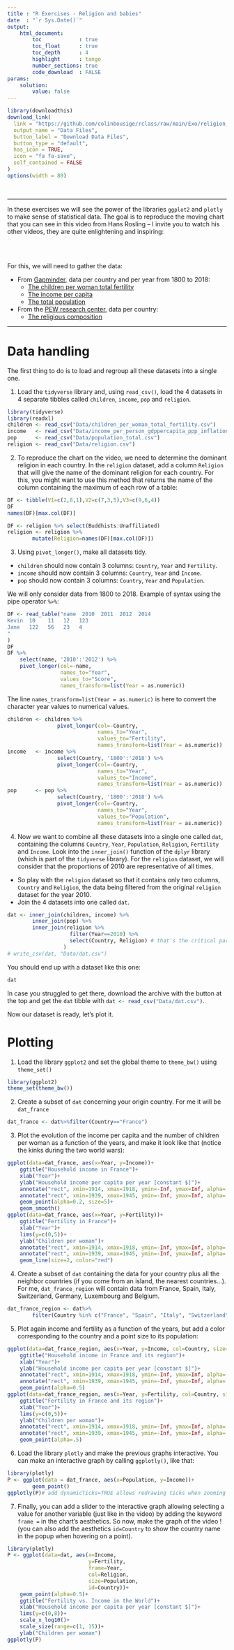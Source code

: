```yaml
---
title : "R Exercises - Religion and babies"
date  : "`r Sys.Date()`"
output: 
    html_document:
        toc            : true
        toc_float      : true
        toc_depth      : 4
        highlight      : tango
        number_sections: true
        code_download  : FALSE
params: 
    solution:
        value: false
---
```


```r
library(downloadthis)
download_link(
  link = "https://github.com/colinbousige/rclass/raw/main/Exo/religion_babies/Archive.zip",
  output_name = "Data Files",
  button_label = "Download Data Files",
  button_type = "default",
  has_icon = TRUE,
  icon = "fa fa-save",
  self_contained = FALSE
)
options(width = 80)
```
<br>

----

In these exercises we will see the power of the libraries `ggplot2` and `plotly` to make sense of statistical data. The goal is to reproduce the moving chart that you can see in this video from Hans Rosling -- I invite you to watch his other videos, they are quite enlightening and inspiring:

<div style="text-align: center;">
<a href="https://www.ted.com/talks/hans_rosling_religions_and_babies?language=en" target="_blank">
<i class="fab fa-youtube fa-5x"></i>
</a>
</div>

<br>
<br>

For this, we will need to gather the data:

- From [Gapminder](https://www.gapminder.org/data/), data per country and per year from 1800 to 2018:
    - [The children per woman total fertility](Data/children_per_woman_total_fertility.csv)
    - [The income per capita](Data/income_per_person_gdppercapita_ppp_inflation_adjusted.csv)
    - [The total population](Data/population_total.csv)
- From the [PEW research center](https://www.pewforum.org/2015/04/02/religious-projection-table/2010/percent/all/), data per country:
    + [The religious composition](Data/religion.csv)

------- 

# Data handling

The first thing to do is to load and regroup all these datasets into a single one.

1. Load the `tidyverse` library and, using `read_csv()`, load the 4 datasets in 4 separate tibbles called `children`, `income`, `pop` and `religion`.

```r
library(tidyverse)
library(readxl)
children <- read_csv("Data/children_per_woman_total_fertility.csv")
income   <- read_csv("Data/income_per_person_gdppercapita_ppp_inflation_adjusted.csv")
pop      <- read_csv("Data/population_total.csv")
religion <- read_csv("Data/religion.csv")
```

2. To reproduce the chart on the video, we need to determine the dominant religion in each country. In the `religion` dataset, add a column `Religion` that will give the name of the dominant religion for each country. For this, you might want to use this method that returns the name of the column containing the maximum of each row of a table:

```r
DF <- tibble(V1=c(2,8,1),V2=c(7,3,5),V3=c(9,6,4))
DF
names(DF)[max.col(DF)]
```

```r
DF <- religion %>% select(Buddhists:Unaffiliated)
religion <- religion %>% 
        mutate(Religion=names(DF)[max.col(DF)])
```

3. Using `pivot_longer()`, make all datasets tidy. 

- `children` should now contain 3 columns: `Country`, `Year` and `Fertility`. 
- `income` should now contain 3 columns: `Country`, `Year` and `Income`. 
- `pop` should now contain 3 columns: `Country`, `Year` and `Population`. 

We will only consider data from 1800 to 2018. Example of syntax using the pipe operator `%>%`:

```r
DF <- read_table("name  2010  2011  2012  2014
Kevin  10    11   12   123
Jane   122   56   23   4
"
)
DF
DF %>% 
    select(name, '2010':'2012') %>% 
    pivot_longer(col=-name,
                 names_to="Year", 
                 values_to="Score",
                 names_transform=list(Year = as.numeric))
```
The line `names_transform=list(Year = as.numeric)` is here to convert the character year values to numerical values.

```r
children <- children %>% 
                pivot_longer(col=-Country, 
                             names_to="Year", 
                             values_to="Fertility",
                             names_transform=list(Year = as.numeric))
income   <- income %>% 
                select(Country, '1800':'2018') %>% 
                pivot_longer(col=-Country, 
                             names_to="Year", 
                             values_to="Income",
                             names_transform=list(Year = as.numeric))
pop      <- pop %>% 
                select(Country, '1800':'2018') %>% 
                pivot_longer(col=-Country, 
                             names_to="Year", 
                             values_to="Population",
                             names_transform=list(Year = as.numeric))
```

4. Now we want to combine all these datasets into a single one called `dat`, containing the columns `Country`, `Year`, `Population`, `Religion`, `Fertility` and `Income`. Look into the `inner_join()` function of the `dplyr` library (which is part of the `tidyverse` library). For the `religion` dataset, we will consider that the proportions of 2010 are representative of all times.

- So play with the `religion` dataset so that it contains only two columns, `Country` and `Religion`, the data being filtered from the original `religion` dataset for the year 2010.
- Join the 4 datasets into one called `dat`.

```r
dat <- inner_join(children, income) %>%
        inner_join(pop) %>%
        inner_join(religion %>% 
                    filter(Year==2010) %>% 
                    select(Country, Religion) # that's the critical part
                  )
# write_csv(dat, "Data/dat.csv")
```

You should end up with a dataset like this one:

```r
dat
```

In case you struggled to get there, download the archive with the button at the top and get the `dat` tibble with `dat <- read_csv("Data/dat.csv")`{.R}.

Now our dataset is ready, let's plot it.

# Plotting

1. Load the library `ggplot2` and set the global theme to `theme_bw()` using `theme_set()`

```r
library(ggplot2)
theme_set(theme_bw())
```

2. Create a subset of `dat` concerning your origin country. For me it will be `dat_france`

```r
dat_france <- dat%>%filter(Country=="France")
```

3. Plot the evolution of the income per capita and the number of children per woman as a function of the years, and make it look like that (notice the kinks during the two world wars):

```r
ggplot(data=dat_france, aes(x=Year, y=Income))+
    ggtitle("Household income in France")+
    xlab("Year")+
    ylab("Household income per capita per year [constant $]")+
    annotate("rect", xmin=1914, xmax=1918, ymin=-Inf, ymax=Inf, alpha=.3)+
    annotate("rect", xmin=1939, xmax=1945, ymin=-Inf, ymax=Inf, alpha=.3)+
    geom_point(alpha=0.2, size=5)+
    geom_smooth()
ggplot(data=dat_france, aes(x=Year, y=Fertility))+
    ggtitle("Fertility in France")+
    xlab("Year")+
    lims(y=c(0,5))+
    ylab("Children per woman")+
    annotate("rect", xmin=1914, xmax=1918, ymin=-Inf, ymax=Inf, alpha=.3)+
    annotate("rect", xmin=1939, xmax=1945, ymin=-Inf, ymax=Inf, alpha=.3)+
    geom_line(size=2, color="red")
```

4. Create a subset of `dat` containing the data for your country plus all the neighbor countries (if you come from an island, the nearest countries...). For me, `dat_france_region` will contain data from France, Spain, Italy, Switzerland, Germany, Luxembourg and Belgium.

```r
dat_france_region <- dat%>%
        filter(Country %in% c("France", "Spain", "Italy", "Switzerland", "Germany", "Luxembourg", "Belgium"))
```

5. Plot again income and fertility as a function of the years, but add a color corresponding to the country and a point size to its population:

```r
ggplot(data=dat_france_region, aes(x=Year, y=Income, col=Country, size=Population))+
    ggtitle("Household income in France and its region")+
    xlab("Year")+
    ylab("Household income per capita per year [constant $]")+
    annotate("rect", xmin=1914, xmax=1918, ymin=-Inf, ymax=Inf, alpha=.3)+
    annotate("rect", xmin=1939, xmax=1945, ymin=-Inf, ymax=Inf, alpha=.3)+
    geom_point(alpha=0.5)
ggplot(data=dat_france_region, aes(x=Year, y=Fertility, col=Country, size=Population))+
    ggtitle("Fertility in France and its region")+
    xlab("Year")+
    lims(y=c(0,5))+
    ylab("Children per woman")+
    annotate("rect", xmin=1914, xmax=1918, ymin=-Inf, ymax=Inf, alpha=.3)+
    annotate("rect", xmin=1939, xmax=1945, ymin=-Inf, ymax=Inf, alpha=.3)+
    geom_point(alpha=.5)
```

6. Load the library `plotly` and make the previous graphs interactive. You can make an interactive graph by calling `ggplotly()`, like that:

```r
library(plotly)
P <- ggplot(data = dat_france, aes(x=Population, y=Income))+
        geom_point()
ggplotly(P)# add dynamicTicks=TRUE allows redrawing ticks when zooming in
```

7. Finally, you can add a slider to the interactive graph allowing selecting a value for another variable (just like in the video) by adding the keyword `frame =` in the chart's aesthetics. So now, make the graph of the video ! (you can also add the aesthetics `id=Country` to show the country name in the popup when hovering on a point).


```r
library(plotly)
P <- ggplot(data=dat, aes(x=Income, 
                          y=Fertility, 
                          frame=Year, 
                          col=Religion, 
                          size=Population,
                          id=Country))+
    geom_point(alpha=0.5)+
    ggtitle("Fertility vs. Income in the World")+
    xlab("Household income per capita per year [constant $]")+
    lims(y=c(0,8))+
    scale_x_log10()+
    scale_size(range=c(1, 15))+
    ylab("Children per woman")
ggplotly(P)
```
